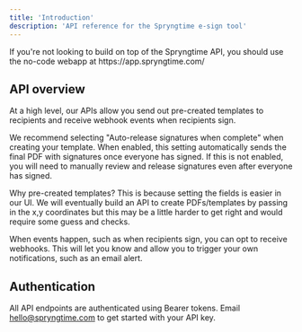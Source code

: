 ```yaml
---
title: 'Introduction'
description: 'API reference for the Spryngtime e-sign tool'
---
```


<Note>
  If you're not looking to build on top of the Spryngtime API, you should use the no-code webapp at https://app.spryngtime.com/
</Note>

## API overview

At a high level, our APIs allow you send out pre-created templates to recipients and receive webhook events when recipients sign.

<Note>
We recommend selecting "Auto-release signatures when complete" when creating your template. When enabled, this setting automatically sends the final PDF with signatures once everyone has signed. If this is not enabled, you will need to manually review and release signatures even after everyone has signed.
</Note>

Why pre-created templates? This is because setting the fields is easier in our UI. We will eventually build an API to create PDFs/templates by passing in the x,y coordinates but this may be a little harder to get right and would require some guess and checks.

When events happen, such as when recipients sign, you can opt to receive webhooks. This will let you know and allow you to trigger your own notifications, such as an email alert.

## Authentication

All API endpoints are authenticated using Bearer tokens. Email hello@spryngtime.com to get started with your API key. 

